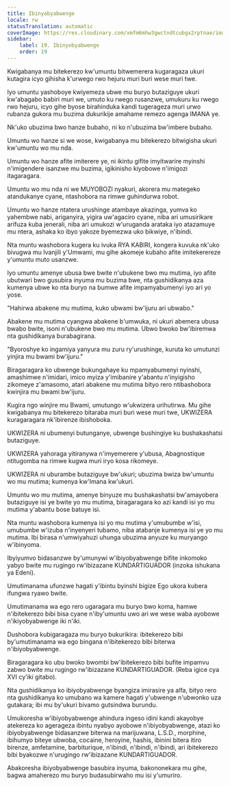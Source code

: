 ```yaml
---
title: Ibinyobyabwenge
locale: rw
statusTranslation: automatic
coverImage: https://res.cloudinary.com/xmfm6mhw3gwctndtcubgx2rptnae/image/upload/v1741354419/small_cover_la_gran_rebelion_28716e29d2.webp
sidebar:
    label: 19. Ibinyobyabwenge
    order: 19
---
```

Kwigabanya mu bitekerezo kw'umuntu bitwemerera kugaragaza ukuri kutagira icyo gihisha k'urwego rwo hejuru muri buri wese muri twe.

Iyo umuntu yashoboye kwiyemeza ubwe mu buryo butaziguye ukuri kw'abagabo babiri muri we, umuto ku rwego rusanzwe, umukuru ku rwego rwo hejuru, icyo gihe byose birahinduka kandi tugerageza muri urwo rubanza gukora mu buzima dukurikije amahame remezo agenga IMANA ye.

Nk'uko ubuzima bwo hanze bubaho, ni ko n'ubuzima bw'imbere bubaho.

Umuntu wo hanze si we wose, kwigabanya mu bitekerezo bitwigisha ukuri kw'umuntu wo mu nda.

Umuntu wo hanze afite imiterere ye, ni ikintu gifite imyitwarire myinshi n'imigendere isanzwe mu buzima, igikinisho kiyobowe n'imigozi itagaragara.

Umuntu wo mu nda ni we MUYOBOZI nyakuri, akorera mu mategeko atandukanye cyane, ntashobora na rimwe guhindurwa robot.

Umuntu wo hanze ntatera urushinge atambaye akazinga, yumva ko yahembwe nabi, ariganyira, yigira uw'agaciro cyane, niba ari umusirikare arifuza kuba jenerali, niba ari umukozi w'uruganda arataka iyo atazamuye mu ntera, ashaka ko ibyo yakoze byemezwa uko bikwiye, n'ibindi.

Nta muntu washobora kugera ku ivuka RYA KABIRI, kongera kuvuka nk'uko bivugwa mu Ivanjili y'Umwami, mu gihe akomeje kubaho afite imitekerereze y'umuntu muto usanzwe.

Iyo umuntu amenye ubusa bwe bwite n'ubukene bwo mu mutima, iyo afite ubutwari bwo gusubira inyuma mu buzima bwe, nta gushidikanya aza kumenya ubwe ko nta buryo na bumwe afite impamyabumenyi iyo ari yo yose.

"Hahirwa abakene mu mutima, kuko ubwami bw'ijuru ari ubwabo."

Abakene mu mutima cyangwa abakene b'umwuka, ni ukuri abemera ubusa bwabo bwite, isoni n'ubukene bwo mu mutima. Ubwo bwoko bw'ibiremwa nta gushidikanya burabagirana.

"Byoroshye ko ingamiya yanyura mu zuru ry'urushinge, kuruta ko umutunzi yinjira mu bwami bw'ijuru."

Biragaragara ko ubwenge bukungahaye ku mpamyabumenyi nyinshi, amashimwe n'imidari, imico myiza y'imibanire y'abantu n'inyigisho zikomeye z'amasomo, atari abakene mu mutima bityo rero ntibashobora kwinjira mu bwami bw'ijuru.

Kugira ngo winjire mu Bwami, umutungo w'ukwizera urihutirwa. Mu gihe kwigabanya mu bitekerezo bitaraba muri buri wese muri twe, UKWIZERA kuragaragara nk'ibirenze ibishoboka.

UKWIZERA ni ubumenyi butunganye, ubwenge bushingiye ku bushakashatsi butaziguye.

UKWIZERA yahoraga yitiranywa n'imyemerere y'ubusa, Abagnostique ntitugomba na rimwe kugwa muri iryo kosa rikomeye.

UKWIZERA ni uburambe butaziguye bw'ukuri; ubuzima bwiza bw'umuntu wo mu mutima; kumenya kw'Imana kw'ukuri.

Umuntu wo mu mutima, amenye binyuze mu bushakashatsi bw'amayobera butaziguye isi ye bwite yo mu mutima, biragaragara ko azi kandi isi yo mu mutima y'abantu bose batuye isi.

Nta muntu washobora kumenya isi yo mu mutima y'umubumbe w'isi, umubumbe w'izuba n'inyenyeri tubamo, niba atabanje kumenya isi ye yo mu mutima. Ibi birasa n'umwiyahuzi uhunga ubuzima anyuze ku muryango w'ibinyoma.

Ibyiyumvo bidasanzwe by'umunywi w'ibiyobyabwenge bifite inkomoko yabyo bwite mu rugingo rw'ibizazane KUNDARTIGUADOR (inzoka ishukana ya Edeni).

Umutimanama ufunzwe hagati y'ibintu byinshi bigize Ego ukora kubera ifungwa ryawo bwite.

Umutimanama wa ego rero ugaragara mu buryo bwo koma, hamwe n'ibitekerezo bibi bisa cyane n'iby'umuntu uwo ari we wese waba ayobowe n'ikiyobyabwenge iki n'iki.

Dushobora kubigaragaza mu buryo bukurikira: ibitekerezo bibi by'umutimanama wa ego bingana n'ibitekerezo bibi biterwa n'ibiyobyabwenge.

Biragaragara ko ubu bwoko bwombi bw'ibitekerezo bibi bufite impamvu zabwo bwite mu rugingo rw'ibizazane KUNDARTIGUADOR. (Reba igice cya XVI cy'iki gitabo).

Nta gushidikanya ko ibiyobyabwenge byangiza imirasire ya alfa, bityo rero nta gushidikanya ko umubano wa kamere hagati y'ubwenge n'ubwonko uza gutakara; ibi mu by'ukuri bivamo gutsindwa burundu.

Umukoresha w'ibiyobyabwenge ahindura ingeso idini kandi akayobye atekereza ko agerageza ibintu nyabyo ayobowe n'ibiyobyabwenge, atazi ko ibiyobyabwenge bidasanzwe biterwa na marijuwana, L.S.D., morphine, ibihumyo biteye ubwoba, cocaine, heroyine, hashis, ibinini bitera itiro birenze, amfetamine, barbiturique, n'ibindi, n'ibindi, n'ibindi, ari ibitekerezo bibi byakozwe n'urugingo rw'ibizazane KUNDARTIGUADOR.

Abakoresha ibiyobyabwenge basubira inyuma, bakononekara mu gihe, bagwa amaherezo mu buryo budasubirwaho mu isi y'umuriro.

